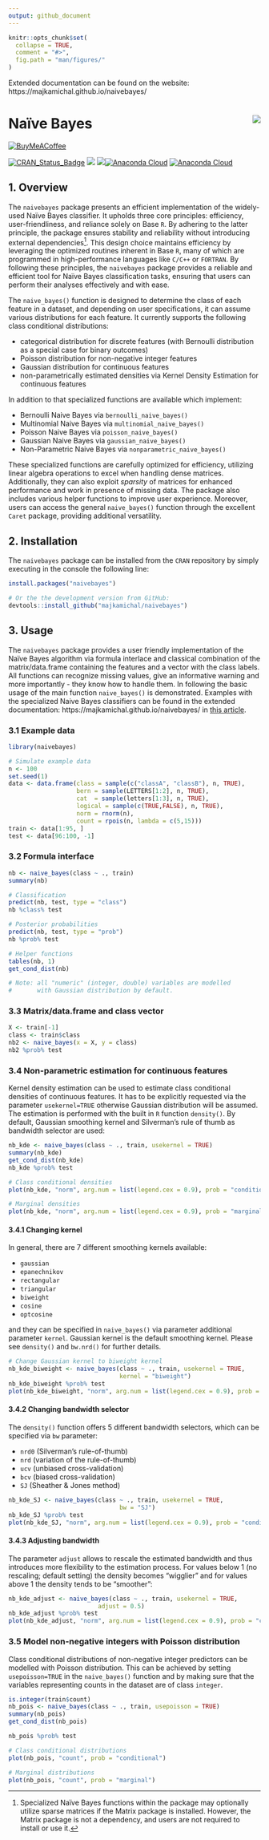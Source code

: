 ```yaml
---
output: github_document
---
```


<!-- README.md is generated from README.Rmd. Please edit that file -->

```r
knitr::opts_chunk$set(
  collapse = TRUE,
  comment = "#>",
  fig.path = "man/figures/"
)
```


Extended documentation can be found on the website: https://majkamichal.github.io/naivebayes/  


# Na&iuml;ve Bayes <img src="man/figures/logo.png" align="right" />

<!-- badges: start -->

[![BuyMeACoffee](https://img.buymeacoffee.com/button-api/?text=Buy me a coffee&emoji=&slug=michalmajka&button_colour=5F7FFF&font_colour=ffffff&font_family=Cookie&outline_colour=000000&coffee_colour=FFDD00)](https://www.buymeacoffee.com/michalmajka)

[![CRAN_Status_Badge](http://www.r-pkg.org/badges/version/naivebayes)](https://cran.r-project.org/package=naivebayes)
[![](http://cranlogs.r-pkg.org/badges/naivebayes)](http://cran.rstudio.com/web/packages/naivebayes/index.html)
[![](http://cranlogs.r-pkg.org/badges/grand-total/naivebayes?color=blue)](https://cran.r-project.org/package=naivebayes)[![Anaconda Cloud](https://anaconda.org/conda-forge/r-naivebayes/badges/version.svg?=style=flat-square&color=green)](https://anaconda.org/conda-forge/r-naivebayes/)
[![Anaconda Cloud](https://anaconda.org/conda-forge/r-naivebayes/badges/downloads.svg?color=blue)](https://anaconda.org/conda-forge/r-naivebayes/)

<!-- badges: end -->



## 1. Overview

The `naivebayes` package presents an efficient implementation of the widely-used Naïve Bayes classifier. It upholds three core principles: efficiency, user-friendliness, and reliance solely on Base `R`. By adhering to the latter principle, the package ensures stability and reliability without introducing external dependencies^[Specialized Naïve Bayes functions within the package may optionally utilize sparse matrices if the Matrix package is installed. However, the Matrix package is not a dependency, and users are not required to install or use it.]. This design choice maintains efficiency by leveraging the optimized routines inherent in Base `R`, many of which are programmed in high-performance languages like `C/C++` or `FORTRAN`. By following these principles, the `naivebayes` package provides a reliable and efficient tool for Naïve Bayes classification tasks, ensuring that users can perform their analyses effectively and with ease. 

The `naive_bayes()` function is designed to determine the class of each feature in a dataset, and depending on user specifications, it can assume various distributions for each feature. It currently supports the following class conditional distributions:

  - categorical distribution for discrete features (with Bernoulli distribution as a special case for binary outcomes)
  - Poisson distribution for non-negative integer features
  - Gaussian distribution for continuous features 
  - non-parametrically estimated densities via Kernel Density Estimation for continuous features

In addition to that specialized functions are available which implement:

 - Bernoulli Naive Bayes via `bernoulli_naive_bayes()`
 - Multinomial Naive Bayes via `multinomial_naive_bayes()`
 - Poisson Naive Bayes via `poisson_naive_bayes()`
 - Gaussian Naive Bayes via `gaussian_naive_bayes()`
 - Non-Parametric Naive Bayes via `nonparametric_naive_bayes()`

These specialized functions are carefully optimized for efficiency, utilizing linear algebra operations to excel when handling dense matrices. Additionally, they can also exploit *sparsity* of matrices for enhanced performance and work in presence of missing data. The package also includes various helper functions to improve user experience. Moreover, users can access the general `naive_bayes()` function through the excellent `Caret` package, providing additional versatility.


## 2. Installation

The `naivebayes` package can be installed from the `CRAN` repository by simply executing in the console the following line:

```r
install.packages("naivebayes")

# Or the the development version from GitHub:
devtools::install_github("majkamichal/naivebayes")
```

## 3. Usage

The `naivebayes` package provides a user friendly implementation of the Na&iuml;ve Bayes algorithm via formula interlace and classical combination of the matrix/data.frame containing the features and a vector with the class labels. All functions can recognize missing values, give an informative warning and more importantly - they know how to handle them. In following the basic usage of the main function `naive_bayes()` is demonstrated. Examples with the specialized Naive Bayes classifiers can be found in the extended documentation: https://majkamichal.github.io/naivebayes/ in [this article](https://majkamichal.github.io/naivebayes/articles/specialized_naive_bayes.html).


### 3.1 Example data

```r
library(naivebayes)

# Simulate example data
n <- 100
set.seed(1)
data <- data.frame(class = sample(c("classA", "classB"), n, TRUE),
                   bern = sample(LETTERS[1:2], n, TRUE),
                   cat  = sample(letters[1:3], n, TRUE),
                   logical = sample(c(TRUE,FALSE), n, TRUE),
                   norm = rnorm(n),
                   count = rpois(n, lambda = c(5,15)))
train <- data[1:95, ]
test <- data[96:100, -1]
```

### 3.2 Formula interface

```r
nb <- naive_bayes(class ~ ., train)
summary(nb)

# Classification
predict(nb, test, type = "class")
nb %class% test

# Posterior probabilities
predict(nb, test, type = "prob")
nb %prob% test

# Helper functions
tables(nb, 1)
get_cond_dist(nb)

# Note: all "numeric" (integer, double) variables are modelled
#       with Gaussian distribution by default.
```

### 3.3 Matrix/data.frame and class vector

```r
X <- train[-1]
class <- train$class
nb2 <- naive_bayes(x = X, y = class)
nb2 %prob% test
```



### 3.4 Non-parametric estimation for continuous features

Kernel density estimation can be used to estimate class conditional densities of continuous features. It has to be explicitly requested via the parameter `usekernel=TRUE` otherwise Gaussian distribution will be assumed. The estimation is performed with the built in `R` function `density()`. By default, Gaussian smoothing kernel and Silverman's rule of thumb as bandwidth selector are used:

```r
nb_kde <- naive_bayes(class ~ ., train, usekernel = TRUE)
summary(nb_kde)
get_cond_dist(nb_kde)
nb_kde %prob% test

# Class conditional densities
plot(nb_kde, "norm", arg.num = list(legend.cex = 0.9), prob = "conditional")

# Marginal densities
plot(nb_kde, "norm", arg.num = list(legend.cex = 0.9), prob = "marginal")
```


#### 3.4.1 Changing kernel

In general, there are 7 different smoothing kernels available:

- `gaussian` 
- `epanechnikov`
- `rectangular`
- `triangular`
- `biweight`
- `cosine`
- `optcosine`

and they can be specified in `naive_bayes()` via parameter additional parameter `kernel`. Gaussian kernel is the default smoothing kernel. Please see `density()` and `bw.nrd()` for further details.

```r
# Change Gaussian kernel to biweight kernel
nb_kde_biweight <- naive_bayes(class ~ ., train, usekernel = TRUE,
                               kernel = "biweight")
nb_kde_biweight %prob% test
plot(nb_kde_biweight, "norm", arg.num = list(legend.cex = 0.9), prob = "conditional")
```


#### 3.4.2 Changing bandwidth selector

The `density()` function offers 5 different bandwidth selectors, which can be specified via `bw` parameter:

- `nrd0` (Silverman's rule-of-thumb)
- `nrd` (variation of the rule-of-thumb)
- `ucv` (unbiased cross-validation)
- `bcv` (biased cross-validation)
- `SJ` (Sheather & Jones method)


```r
nb_kde_SJ <- naive_bayes(class ~ ., train, usekernel = TRUE,
                               bw = "SJ")
nb_kde_SJ %prob% test
plot(nb_kde_SJ, "norm", arg.num = list(legend.cex = 0.9), prob = "conditional")
```

#### 3.4.3 Adjusting bandwidth

The parameter `adjust` allows to rescale the estimated bandwidth and thus introduces more flexibility to the estimation process. For values below 1 (no rescaling; default setting) the density becomes "wigglier" and for values above 1 the density tends to be "smoother":


```r
nb_kde_adjust <- naive_bayes(class ~ ., train, usekernel = TRUE,
                         adjust = 0.5)
nb_kde_adjust %prob% test
plot(nb_kde_adjust, "norm", arg.num = list(legend.cex = 0.9), prob = "conditional")
```


### 3.5 Model non-negative integers with Poisson distribution

Class conditional distributions of non-negative integer predictors can be modelled with Poisson distribution. This can be achieved by setting `usepoisson=TRUE` in the `naive_bayes()` function and by making sure that the variables representing counts in the dataset are of class `integer`.

```r
is.integer(train$count)
nb_pois <- naive_bayes(class ~ ., train, usepoisson = TRUE)
summary(nb_pois)
get_cond_dist(nb_pois)

nb_pois %prob% test

# Class conditional distributions
plot(nb_pois, "count", prob = "conditional")

# Marginal distributions
plot(nb_pois, "count", prob = "marginal")
```

